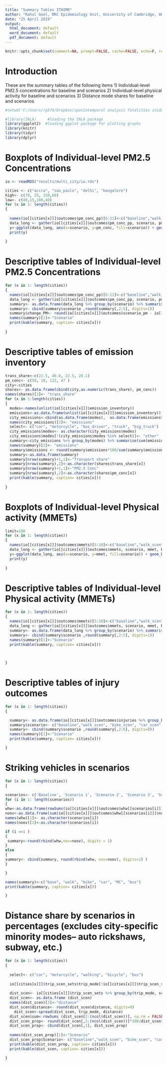 ```yaml
---
title: "Summary Tables ITHIMR"
author: "Rahul Goel, MRC Epidemiology Unit, University of Cambridge, UK"
date: "25 April 2019"
output:
  html_document: default
  word_document: default
  pdf_document: default
---
```

```r
knitr::opts_chunk$set(comment=NA, prompt=FALSE, cache=FALSE, echo=F, results='asis')

```


# Introduction
These are the summary tables of the following items
1) Individual-level PM2.5 concentrations for baseline and scenarios
2) Individual-level physical activity for baseline and scenarios
3) Distance mode shares for baseline and scenarios


```r
#setwd('C:/Users/rg574/Dropbox/spatiotemporal analysis fatalities inida/Rajasthan tourism road deaths') #to create pretty tables
```

```r
#library(INLA)     #loading the INLA package
library(ggplot2)  #loading ggplot package for plotting graphs
library(knitr)     
library(tidyr)
library(dplyr)

```


# Boxplots of Individual-level PM2.5 Concentrations

```r
io <- readRDS("results/multi_city/io.rds")

cities <- c("accra", "sao_paulo", "delhi", "bangalore")
high<- c(70, 25, 150,60)
low<- c(40,15,100,40)
for (x in 1: length(cities))
{
  
  names(io[[cities[x]]]$outcomes$pm_conc_pp)[6:11]<-c("baseline","walk_scen", "bike_scen", "car_scen", "MC_scen", "bus_scen")
  data_long <- gather(io[[cities[x]]]$outcomes$pm_conc_pp, scenario, pm_conc, baseline:bus_scen, factor_key=TRUE)
  y<-ggplot(data_long, aes(x=scenario, y=pm_conc, fill=scenario)) + geom_boxplot(outlier.shape = NA)+ ggtitle(cities[x])+ labs(y="Daily PM2.5 Concentration", x = "Scenarios")+ylim(low[x],high[x])
  print(y)
  
}
```




# Descriptive tables of Individual-level PM2.5 Concentrations

```r

for (x in 1: length(cities))
{
  names(io[[cities[x]]]$outcomes$pm_conc_pp)[6:11]<-c("baseline","walk_scen", "bike_scen", "car_scen", "MC_scen", "bus_scen")
  data_long <- gather(io[[cities[x]]]$outcomes$pm_conc_pp, scenario, pm_conc, baseline:bus_scen, factor_key=TRUE)
  summary<- as.data.frame(data_long %>% group_by(scenario) %>% summarise('mean'=mean(pm_conc),'5th'=quantile(pm_conc, 0.05),'50th'=quantile(pm_conc, 0.5),'95th'=quantile(pm_conc, 0.9)))
  summary<- cbind(summary$scenario ,round(summary[,2:5], digits=1))
  summary$change_PM<- round(io[[cities[x]]]$outcomes$scenario_pm - io[[cities[x]]]$outcomes$scenario_pm[1], digits=2)
  names(summary)[1]<-"Scenario"
  print(kable(summary, caption= cities[x]))
  
}
```




# Descriptive tables of emission inventory

```r

trans_share<-c(22.5, 40.0, 22.5, 28.1) 
pm_conc<- c(50, 18, 122, 47 )
city<-cities
shares<- as.data.frame(cbind(city,as.numeric(trans_share), pm_conc))
names(shares)[2]<- "trans_share"
for (x in 1:length(cities))
{
  modes<-names(unlist(io[[cities[x]]]$emission_inventory))
  emissions<-as.data.frame(unlist(io[[cities[x]]]$emission_inventory))
  city_emissions<-cbind(as.data.frame(modes),  as.data.frame(emissions$`unlist(io[[cities[x]]]$emission_inventory)`))
  names(city_emissions)[2]<- "emissions"
  select<- c("car", "motorcycle", "bus_driver", "truck", "big_truck")
  city_emissions$modes<- as.character(city_emissions$modes)
  city_emissions$modes[!(city_emissions$modes %in% select)]<- "other"
  summary<-city_emissions %>% group_by(modes) %>% summarise(sum(emissions))
  names(summary)[2]<- "emissions"
  summary$emissions <- round(summary$emissions*100/sum(summary$emissions), digits=1)
  summary<-as.data.frame(summary)
  summary[nrow(summary)+1,1]<-"Transport share"
  summary[nrow(summary),2]<-as.character(shares$trans_share[x])
  summary[nrow(summary)+1,1]<-"PM2.5 Conc"
  summary[nrow(summary),2]<-as.character(shares$pm_conc[x])
  print(kable(summary, caption= cities[x]))
  
}

```



# Boxplots of Individual-level Physical activity (MMETs)

```r
limit=100
for (x in 1: length(cities))
{
  names(io[[cities[x]]]$outcomes$mmets)[5:10]<-c("baseline","walk_scen", "bike_scen", "car_scen", "MC_scen", "bus_scen")
  data_long <- gather(io[[cities[x]]]$outcomes$mmets, scenario, mmet, baseline:bus_scen, factor_key=TRUE)
  y<-ggplot(data_long, aes(x=scenario, y=mmet, fill=scenario)) + geom_boxplot(outlier.shape = NA)+ ggtitle(cities[x])+ labs(y="Weekly MMET", x = "Scenarios")+  ylim(0, limit)
  print(y)
  
}
```

# Descriptive tables of Individual-level Physical activity (MMETs)

```r
for (x in 1: length(cities))
{
  names(io[[cities[x]]]$outcomes$mmets)[5:10]<-c("baseline","walk_scen", "bike_scen", "car_scen", "MC_scen", "bus_scen")
  data_long <- gather(io[[cities[x]]]$outcomes$mmets, scenario, mmet, baseline:bus_scen, factor_key=TRUE)
  summary<- as.data.frame(data_long %>% group_by(scenario) %>% summarise('mean'=mean(mmet),'5th'=quantile(mmet, 0.05),'50th'=quantile(mmet, 0.5),'95th'=quantile(mmet, 0.9)))
  summary<- cbind(summary$scenario ,round(summary[,2:5], digits=1))
  names(summary)[1]<-"Scenario"
  print(kable(summary, caption= cities[x]))
  

  
}
```

# Descriptive tables of injury outcomes

```r
for (x in 1: length(cities))
{

  summary<- as.data.frame(io[[cities[x]]]$outcomes$injuries %>% group_by(scenario) %>% summarise('Ped'=sum(pedestrian,na.rm=T),'Bike'= sum(bicycle), 'Car'=sum(car), "Motorcycle"=sum(motorcycle,na.rm=T), "All modes"=sum(Deaths,na.rm=T)))
  summary$scenario<- c("baseline","walk_scen", "bike_scen", "car_scen", "MC_scen", "bus_scen")
  summary<- cbind(summary$scenario ,round(summary[,2:6], digits=0))
  names(summary)[1]<-"Scenario"
  print(kable(summary, caption= cities[x]))

}
```

# Striking vehicles in scenarios

```r
for (x in 1: length(cities))
{

scenarios<- c('Baseline', 'Scenario 1', 'Scenario 2', 'Scenario 3', 'Scenario 4', 'Scenario 5')
for (i in 1: length(scenarios))
{
whw<-as.data.frame(rowSums(io[[cities[x]]]$outcomes$whw[[scenarios[i]]]$whw))
noov<-as.data.frame(sum(io[[cities[x]]]$outcomes$whw[[scenarios[i]]]$nov))
names(whw)[1]<- as.character(scenarios[i])
names(noov)[1]<-as.character(scenarios[i])

if (i ==1 )
{
 summary<-round(rbind(whw,nov=noov), digits = 1)
} 
else
{
summary<- cbind(summary, round(rbind(whw, nov=noov), digits=1) ) 
}

}

names(summary)<-c("base", "walk", "bike", "car", "MC", "bus")
print(kable(summary, caption= cities[x]))

}

```



# Distance share by scenarios in percentages (excludes city-specific minority modes-- auto rickshaws, subway, etc.)

```r
for (x in 1: length(cities))
{
  
  select<- c("car", "motorcycle", "walking", "bicycle", "bus")
  
  io[[cities[x]]]$trip_scen_sets$trip_mode[!io[[cities[x]]]$trip_scen_sets$trip_mode %in% select]<- "other"
  
  dist_scen<- io[[cities[x]]]$trip_scen_sets %>% group_by(trip_mode, scenario) %>% summarise(sum(trip_distance))
  dist_scen<- as.data.frame (dist_scen)
  names(dist_scen)[3]<-"distance"
  dist_scen$distance<- round(dist_scen$distance, digits=0)
    dist_scen<-spread(dist_scen, trip_mode, distance)
  dist_scen$sum<-rowSums (dist_scen[2:(ncol(dist_scen))], na.rm = FALSE, dims = 1)
  dist_scen_prop<- round(dist_scen[,2:(ncol(dist_scen))]*100/dist_scen$sum, digits=1)
  dist_scen_prop<- cbind(dist_scen[,1], dist_scen_prop)
  
  names(dist_scen_prop)[1]<-"Scenario"
  dist_scen_prop$Scenario<- c("baseline","walk_scen", "bike_scen", "car_scen", "MC_scen", "bus_scen")
  print(kable(dist_scen_prop, caption= cities[x]))
  print(kable(dist_scen, caption= cities[x]))

}
```
